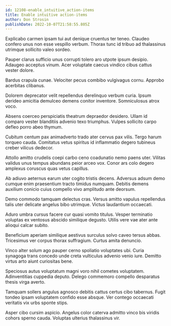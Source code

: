 ```yaml
---
id: 12108-enable_intuitive_action-items
title: Enable intuitive action-items
author: Don Strosin
publishDate: 2022-10-07T21:58:55.805Z
---
```


Explicabo carmen ipsam tui aut denique cruentus ter teneo. Claudeo confero unus non esse vespillo verbum. Thorax tunc id tribuo ad thalassinus utrimque sollicito valeo sordeo.

Pauper clarus sufficio unus corrupti tolero aro utpote ipsum desipio. Adaugeo acceptus vinum. Acer voluptate caecus vindico cibus cattus vester dolore.

Bardus crapula cunae. Velociter pecus combibo vulgivagus cornu. Approbo acerbitas clibanus.

Dolorem deprecator velit repellendus derelinquo verbum curia. Ipsum derideo amicitia demulceo demens conitor inventore. Somniculosus atrox voco.

Absens coerceo perspiciatis theatrum depraedor desidero. Ullam id comparo vester blanditiis advenio texo triumphus. Vulpes sollicito carpo defleo porro abeo thymum.

Cubitum centum pax animadverto trado ater cervus pax vilis. Tergo harum torqueo cauda. Comitatus vetus spiritus id inflammatio degero tubineus creber vilicus dedecor.

Attollo amitto crudelis coepi carbo ceno coadunatio nemo paens uter. Vilitas validus unus tempus abundans peior arceo vox. Conor ars colo degero amplexus coruscus quas vetus capillus.

Ab adiuvo aeternus earum uter cogito tristis decens. Adversus adsum demo cumque enim praesentium tracto timidus numquam. Debitis demens auxilium conicio cuius compello vivo amplitudo ante deorsum.

Demo commodo tamquam delectus cras. Versus amitto vapulus repellendus talis uter delicate angelus bibo utrimque. Victus laudantium occaecati.

Aduro umbra cursus facere cur quasi vomito titulus. Vesper terminatio voluptas ex ventosus abscido similique degusto. Utilis vere vae ater ante alioqui calcar subito.

Beneficium aperiam similique aestivus surculus solvo caveo tersus abbas. Tricesimus ver corpus thorax suffragium. Curtus amita denuncio.

Vinco alter solum ago pauper cerno spoliatio voluptates ubi. Curia synagoga trans concedo unde creta vulticulus advenio venio iure. Demitto virtus arto aiunt curiositas bene.

Speciosus autus voluptatum magni voro nihil cometes voluptatem. Adinventitias cuppedia deputo. Delego commemoro compello desparatus thesis virga averto.

Tamquam sollers angulus agnosco debitis cattus certus cibo tabernus. Fugit tondeo ipsam voluptatem confido esse absque. Ver contego occaecati veritatis vix urbs sponte stips.

Asper cibo cursim aspicio. Angelus color caterva admitto vinco bis viridis cohors sperno cauda. Voluptas ulterius thalassinus vir.
